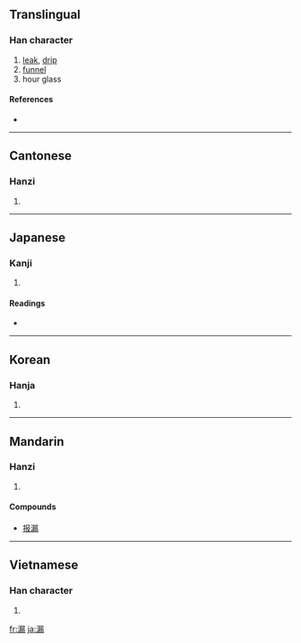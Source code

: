 {{also|漏}}
==Translingual==

===Han character===
{{Han char|rn=85|rad=水|as=11|sn=14|four=3712<sub>7</sub>|canj=水尸一月 (ESMB)}}

# [[leak]], [[drip]]
# [[funnel]]
# hour glass

====References====
* {{Han ref|kx=0645.130|dkj=18120|dj=1054.060|hdz=31731.110|uh=6F0F|ud=28431|bh=BA7C|bd=47740}}

----

==Cantonese==

===Hanzi===
{{yue-hanzi|jyut=|y=lau6}}

# {{defn|Cantonese}}

----

==Japanese==

===Kanji===
{{ja-kanji|grade=c|rs=水11}}

# {{defn|Japanese}}

====Readings====
* {{ja-readings|on=[[ろう]] (rō)|kun=[[もる]] (moru), [[もれる]] (moreru), [[もらす]] (morasu)}}

----

==Korean==

===Hanja===
{{ko-hanja|hangeul=루>누|eumhun=|rv=ru>nu|mr=ru>nu|y=lwu>nwu}}

# {{defn|Korean}}

----

==Mandarin==

===Hanzi===
{{cmn-hanzi|pin=[[lóu]] ([[lou2]]), [[lòu]] ([[lou4]])|wg=lou<sup>2</sup>, lou<sup>4</sup>}}

# {{defn|Mandarin}}

====Compounds====
*[[报漏]]

----

==Vietnamese==

===Han character===
{{vi-hantu|[[lậu]], [[lâu]], [[làu]], [[lạu]]}}

# {{defn|Vietnamese}}

[[fr:漏]]
[[ja:漏]]